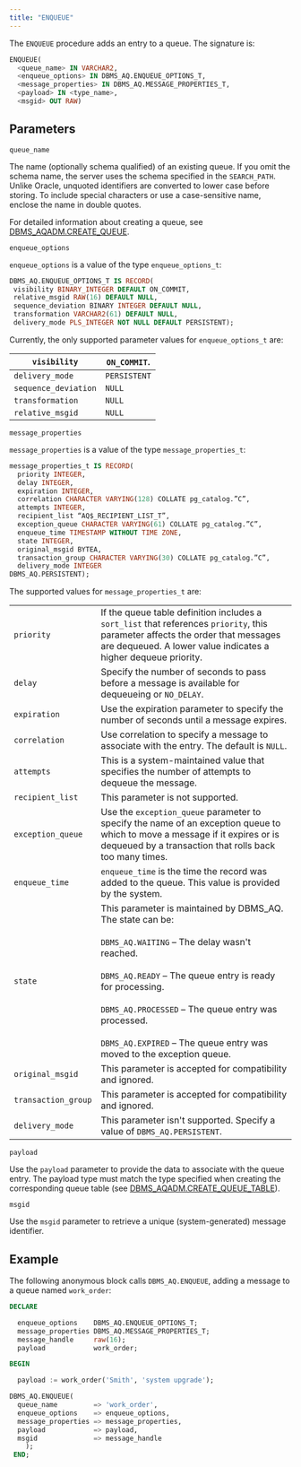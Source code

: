 ```yaml
---
title: "ENQUEUE"
---
```


The `ENQUEUE` procedure adds an entry to a queue. The signature is:

```sql
ENQUEUE(
  <queue_name> IN VARCHAR2,
  <enqueue_options> IN DBMS_AQ.ENQUEUE_OPTIONS_T,
  <message_properties> IN DBMS_AQ.MESSAGE_PROPERTIES_T,
  <payload> IN <type_name>,
  <msgid> OUT RAW)
```

## Parameters

`queue_name`

 The name (optionally schema qualified) of an existing queue. If you omit the schema name, the server uses the schema specified in the `SEARCH_PATH`. Unlike Oracle, unquoted identifiers are converted to lower case before storing. To include special characters or use a case-sensitive name, enclose the name in double quotes.

 For detailed information about creating a queue, see [DBMS_AQADM.CREATE_QUEUE](../03_dbms_aqadm/03_create_queue).

`enqueue_options`

  `enqueue_options` is a value of the type `enqueue_options_t`:

```sql
DBMS_AQ.ENQUEUE_OPTIONS_T IS RECORD(
 visibility BINARY_INTEGER DEFAULT ON_COMMIT,
 relative_msgid RAW(16) DEFAULT NULL,
 sequence_deviation BINARY INTEGER DEFAULT NULL,
 transformation VARCHAR2(61) DEFAULT NULL,
 delivery_mode PLS_INTEGER NOT NULL DEFAULT PERSISTENT);
```

Currently, the only supported parameter values for `enqueue_options_t` are:

| `visibility`         | `ON_COMMIT`. |
| -------------------- | ------------ |
| `delivery_mode`      | `PERSISTENT` |
| `sequence_deviation` | `NULL`       |
| `transformation`     | `NULL`       |
| `relative_msgid`     | `NULL`       |

`message_properties`

 `message_properties` is a value of the type `message_properties_t`:

```sql
message_properties_t IS RECORD(
  priority INTEGER,
  delay INTEGER,
  expiration INTEGER,
  correlation CHARACTER VARYING(128) COLLATE pg_catalog.”C”,
  attempts INTEGER,
  recipient_list “AQ$_RECIPIENT_LIST_T”,
  exception_queue CHARACTER VARYING(61) COLLATE pg_catalog.”C”,
  enqueue_time TIMESTAMP WITHOUT TIME ZONE,
  state INTEGER,
  original_msgid BYTEA,
  transaction_group CHARACTER VARYING(30) COLLATE pg_catalog.”C”,
  delivery_mode INTEGER
DBMS_AQ.PERSISTENT);
```

The supported values for `message_properties_t` are:

|                     |                                                                                                                                                                                                                                                                                                                                                        |
| ------------------- | ------------------------------------------------------------------------------------------------------------------------------------------------------------------------------------------------------------------------------------------------------------------------------------------------------------------------------------------------------ |
| `priority`          | If the queue table definition includes a `sort_list` that references `priority`, this parameter affects the order that messages are dequeued. A lower value indicates a higher dequeue priority.                                                                                                                                                       |
| `delay`             | Specify the number of seconds to pass before a message is available for dequeueing or `NO_DELAY`.                                                                                                                                                                                                                                               |
| `expiration`        | Use the expiration parameter to specify the number of seconds until a message expires.                                                                                                                                                                                                                                                                 |
| `correlation`       | Use correlation to specify a message to associate with the entry. The default is `NULL`.                                                                                                                                                                                                                                                    |
| `attempts`          | This is a system-maintained value that specifies the number of attempts to dequeue the message.                                                                                                                                                                                                                                                        |
| `recipient_list`    | This parameter is not supported.                                                                                                                                                                                                                                                                                                                       |
| `exception_queue`   | Use the `exception_queue` parameter to specify the name of an exception queue to which to move a message if it expires or is dequeued by a transaction that rolls back too many times.                                                                                                                                                           |
| `enqueue_time`      | `enqueue_time` is the time the record was added to the queue. This value is provided by the system.                                                                                                                                                                                                                                                    |
| `state`             | This parameter is maintained by DBMS_AQ. The state can be:<br /><br />`DBMS_AQ.WAITING` – The delay wasn't reached.<br /><br />`DBMS_AQ.READY` – The queue entry is ready for processing.<br /><br />`DBMS_AQ.PROCESSED` – The queue entry was processed.<br /><br />`DBMS_AQ.EXPIRED` – The queue entry was moved to the exception queue. |
| `original_msgid`    | This parameter is accepted for compatibility and ignored.                                                                                                                                                                                                                                                                                              |
| `transaction_group` | This parameter is accepted for compatibility and ignored.                                                                                                                                                                                                                                                                                              |
| `delivery_mode`     | This parameter isn't supported. Specify a value of `DBMS_AQ.PERSISTENT`.                                                                                                                                                                                                                                                                              |

`payload`

 Use the `payload` parameter to provide the data to associate with the queue entry. The payload type must match the type specified when creating the corresponding queue table (see [DBMS_AQADM.CREATE_QUEUE_TABLE](../03_dbms_aqadm/04_create_queue_table)).

`msgid`

 Use the `msgid` parameter to retrieve a unique (system-generated) message identifier.

## Example

The following anonymous block calls `DBMS_AQ.ENQUEUE`, adding a message to a queue named `work_order`:

```sql
DECLARE

  enqueue_options    DBMS_AQ.ENQUEUE_OPTIONS_T;
  message_properties DBMS_AQ.MESSAGE_PROPERTIES_T;
  message_handle     raw(16);
  payload            work_order;

BEGIN

  payload := work_order('Smith', 'system upgrade');

DBMS_AQ.ENQUEUE(
  queue_name         => 'work_order',
  enqueue_options    => enqueue_options,
  message_properties => message_properties,
  payload            => payload,
  msgid              => message_handle
    );
 END;
```
